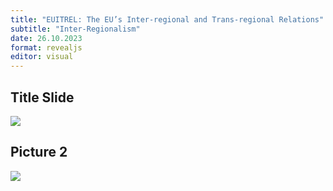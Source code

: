 ```yaml
---
title: "EUITREL: The EU’s Inter-regional and Trans-regional Relations"
subtitle: "Inter-Regionalism"
date: 26.10.2023
format: revealjs
editor: visual
---
```


## Title Slide

![](/lecture/images/2023-2024 Autumn/Hakan Mehmetcik 2023 Autumn 4/HM 4.png)

## Picture 2

![](/lecture/images/2023-2024 Autumn/Hakan Mehmetcik 2023 Autumn 4/WhatsApp Image 2023-12-10 at 1.22.21 AM.jpeg)
